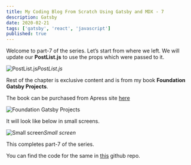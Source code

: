 ```yaml
---
title: My Coding Blog From Scratch Using Gatsby and MDX - 7
description: Gatsby
date: 2020-02-21
tags: ['gatsby', 'react', 'javascript']
published: true
---
```


Welcome to part-7 of the series. Let’s start from where we left. We will update our **PostList.js** to use the props which were passed to it.

![PostList.js](https://ik.imagekit.io/thewebdev/thewebdev/7/1_Zc-_sTTha.png)*PostList.js*

Rest of the chapter is exclusive content and is from my book **Foundation Gatsby Projects**.

The book can be purchased from Apress site <a href="https://www.apress.com/in/book/9781484265574" target="_blank" rel="noopener noreferrer">here</a>

![Foundation Gatsby Projects](https://res.cloudinary.com/dxkxvfo2o/image/upload/v1609570264/Foundation_Gatsby_zilffx.jpg)


It will look like below in small screens.


![Small screen](https://ik.imagekit.io/thewebdev/thewebdev/7/7_dbTbbC9PU.png)*Small screen*

This completes part-7 of the series.

You can find the code for the same in [this](https://github.com/nabendu82/thewebdev-public) github repo.
